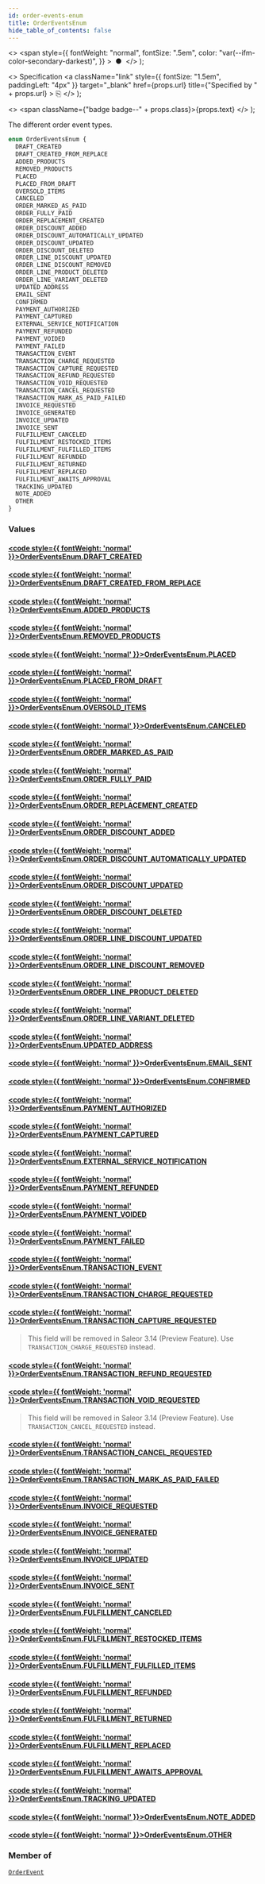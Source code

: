 ```yaml
---
id: order-events-enum
title: OrderEventsEnum
hide_table_of_contents: false
---
```


  <>
    <span
      style={{
        fontWeight: "normal",
        fontSize: ".5em",
        color: "var(--ifm-color-secondary-darkest)",
      }}
    >
      &nbsp;●&nbsp;
    </span>
  </>
);

  <>
    Specification
    <a
      className="link"
      style={{ fontSize: "1.5em", paddingLeft: "4px" }}
      target="\_blank"
      href={props.url}
      title={"Specified by " + props.url}
    >
      ⎘
    </a>
  </>
);

  <>
    <span className={"badge badge--" + props.class}>{props.text}</span>
  </>
);

The different order event types.

```graphql
enum OrderEventsEnum {
  DRAFT_CREATED
  DRAFT_CREATED_FROM_REPLACE
  ADDED_PRODUCTS
  REMOVED_PRODUCTS
  PLACED
  PLACED_FROM_DRAFT
  OVERSOLD_ITEMS
  CANCELED
  ORDER_MARKED_AS_PAID
  ORDER_FULLY_PAID
  ORDER_REPLACEMENT_CREATED
  ORDER_DISCOUNT_ADDED
  ORDER_DISCOUNT_AUTOMATICALLY_UPDATED
  ORDER_DISCOUNT_UPDATED
  ORDER_DISCOUNT_DELETED
  ORDER_LINE_DISCOUNT_UPDATED
  ORDER_LINE_DISCOUNT_REMOVED
  ORDER_LINE_PRODUCT_DELETED
  ORDER_LINE_VARIANT_DELETED
  UPDATED_ADDRESS
  EMAIL_SENT
  CONFIRMED
  PAYMENT_AUTHORIZED
  PAYMENT_CAPTURED
  EXTERNAL_SERVICE_NOTIFICATION
  PAYMENT_REFUNDED
  PAYMENT_VOIDED
  PAYMENT_FAILED
  TRANSACTION_EVENT
  TRANSACTION_CHARGE_REQUESTED
  TRANSACTION_CAPTURE_REQUESTED
  TRANSACTION_REFUND_REQUESTED
  TRANSACTION_VOID_REQUESTED
  TRANSACTION_CANCEL_REQUESTED
  TRANSACTION_MARK_AS_PAID_FAILED
  INVOICE_REQUESTED
  INVOICE_GENERATED
  INVOICE_UPDATED
  INVOICE_SENT
  FULFILLMENT_CANCELED
  FULFILLMENT_RESTOCKED_ITEMS
  FULFILLMENT_FULFILLED_ITEMS
  FULFILLMENT_REFUNDED
  FULFILLMENT_RETURNED
  FULFILLMENT_REPLACED
  FULFILLMENT_AWAITS_APPROVAL
  TRACKING_UPDATED
  NOTE_ADDED
  OTHER
}
```

### Values

#### [<code style={{ fontWeight: 'normal' }}>OrderEventsEnum.<b>DRAFT_CREATED</b></code>](#)

>

#### [<code style={{ fontWeight: 'normal' }}>OrderEventsEnum.<b>DRAFT_CREATED_FROM_REPLACE</b></code>](#)

>

#### [<code style={{ fontWeight: 'normal' }}>OrderEventsEnum.<b>ADDED_PRODUCTS</b></code>](#)

>

#### [<code style={{ fontWeight: 'normal' }}>OrderEventsEnum.<b>REMOVED_PRODUCTS</b></code>](#)

>

#### [<code style={{ fontWeight: 'normal' }}>OrderEventsEnum.<b>PLACED</b></code>](#)

>

#### [<code style={{ fontWeight: 'normal' }}>OrderEventsEnum.<b>PLACED_FROM_DRAFT</b></code>](#)

>

#### [<code style={{ fontWeight: 'normal' }}>OrderEventsEnum.<b>OVERSOLD_ITEMS</b></code>](#)

>

#### [<code style={{ fontWeight: 'normal' }}>OrderEventsEnum.<b>CANCELED</b></code>](#)

>

#### [<code style={{ fontWeight: 'normal' }}>OrderEventsEnum.<b>ORDER_MARKED_AS_PAID</b></code>](#)

>

#### [<code style={{ fontWeight: 'normal' }}>OrderEventsEnum.<b>ORDER_FULLY_PAID</b></code>](#)

>

#### [<code style={{ fontWeight: 'normal' }}>OrderEventsEnum.<b>ORDER_REPLACEMENT_CREATED</b></code>](#)

>

#### [<code style={{ fontWeight: 'normal' }}>OrderEventsEnum.<b>ORDER_DISCOUNT_ADDED</b></code>](#)

>

#### [<code style={{ fontWeight: 'normal' }}>OrderEventsEnum.<b>ORDER_DISCOUNT_AUTOMATICALLY_UPDATED</b></code>](#)

>

#### [<code style={{ fontWeight: 'normal' }}>OrderEventsEnum.<b>ORDER_DISCOUNT_UPDATED</b></code>](#)

>

#### [<code style={{ fontWeight: 'normal' }}>OrderEventsEnum.<b>ORDER_DISCOUNT_DELETED</b></code>](#)

>

#### [<code style={{ fontWeight: 'normal' }}>OrderEventsEnum.<b>ORDER_LINE_DISCOUNT_UPDATED</b></code>](#)

>

#### [<code style={{ fontWeight: 'normal' }}>OrderEventsEnum.<b>ORDER_LINE_DISCOUNT_REMOVED</b></code>](#)

>

#### [<code style={{ fontWeight: 'normal' }}>OrderEventsEnum.<b>ORDER_LINE_PRODUCT_DELETED</b></code>](#)

>

#### [<code style={{ fontWeight: 'normal' }}>OrderEventsEnum.<b>ORDER_LINE_VARIANT_DELETED</b></code>](#)

>

#### [<code style={{ fontWeight: 'normal' }}>OrderEventsEnum.<b>UPDATED_ADDRESS</b></code>](#)

>

#### [<code style={{ fontWeight: 'normal' }}>OrderEventsEnum.<b>EMAIL_SENT</b></code>](#)

>

#### [<code style={{ fontWeight: 'normal' }}>OrderEventsEnum.<b>CONFIRMED</b></code>](#)

>

#### [<code style={{ fontWeight: 'normal' }}>OrderEventsEnum.<b>PAYMENT_AUTHORIZED</b></code>](#)

>

#### [<code style={{ fontWeight: 'normal' }}>OrderEventsEnum.<b>PAYMENT_CAPTURED</b></code>](#)

>

#### [<code style={{ fontWeight: 'normal' }}>OrderEventsEnum.<b>EXTERNAL_SERVICE_NOTIFICATION</b></code>](#)

>

#### [<code style={{ fontWeight: 'normal' }}>OrderEventsEnum.<b>PAYMENT_REFUNDED</b></code>](#)

>

#### [<code style={{ fontWeight: 'normal' }}>OrderEventsEnum.<b>PAYMENT_VOIDED</b></code>](#)

>

#### [<code style={{ fontWeight: 'normal' }}>OrderEventsEnum.<b>PAYMENT_FAILED</b></code>](#)

>

#### [<code style={{ fontWeight: 'normal' }}>OrderEventsEnum.<b>TRANSACTION_EVENT</b></code>](#)

>

#### [<code style={{ fontWeight: 'normal' }}>OrderEventsEnum.<b>TRANSACTION_CHARGE_REQUESTED</b></code>](#)

>

#### [<code style={{ fontWeight: 'normal' }}>OrderEventsEnum.<b>TRANSACTION_CAPTURE_REQUESTED</b></code>](#)

> This field will be removed in Saleor 3.14 (Preview Feature). Use `TRANSACTION_CHARGE_REQUESTED` instead.

#### [<code style={{ fontWeight: 'normal' }}>OrderEventsEnum.<b>TRANSACTION_REFUND_REQUESTED</b></code>](#)

>

#### [<code style={{ fontWeight: 'normal' }}>OrderEventsEnum.<b>TRANSACTION_VOID_REQUESTED</b></code>](#)

> This field will be removed in Saleor 3.14 (Preview Feature). Use `TRANSACTION_CANCEL_REQUESTED` instead.

#### [<code style={{ fontWeight: 'normal' }}>OrderEventsEnum.<b>TRANSACTION_CANCEL_REQUESTED</b></code>](#)

>

#### [<code style={{ fontWeight: 'normal' }}>OrderEventsEnum.<b>TRANSACTION_MARK_AS_PAID_FAILED</b></code>](#)

>

#### [<code style={{ fontWeight: 'normal' }}>OrderEventsEnum.<b>INVOICE_REQUESTED</b></code>](#)

>

#### [<code style={{ fontWeight: 'normal' }}>OrderEventsEnum.<b>INVOICE_GENERATED</b></code>](#)

>

#### [<code style={{ fontWeight: 'normal' }}>OrderEventsEnum.<b>INVOICE_UPDATED</b></code>](#)

>

#### [<code style={{ fontWeight: 'normal' }}>OrderEventsEnum.<b>INVOICE_SENT</b></code>](#)

>

#### [<code style={{ fontWeight: 'normal' }}>OrderEventsEnum.<b>FULFILLMENT_CANCELED</b></code>](#)

>

#### [<code style={{ fontWeight: 'normal' }}>OrderEventsEnum.<b>FULFILLMENT_RESTOCKED_ITEMS</b></code>](#)

>

#### [<code style={{ fontWeight: 'normal' }}>OrderEventsEnum.<b>FULFILLMENT_FULFILLED_ITEMS</b></code>](#)

>

#### [<code style={{ fontWeight: 'normal' }}>OrderEventsEnum.<b>FULFILLMENT_REFUNDED</b></code>](#)

>

#### [<code style={{ fontWeight: 'normal' }}>OrderEventsEnum.<b>FULFILLMENT_RETURNED</b></code>](#)

>

#### [<code style={{ fontWeight: 'normal' }}>OrderEventsEnum.<b>FULFILLMENT_REPLACED</b></code>](#)

>

#### [<code style={{ fontWeight: 'normal' }}>OrderEventsEnum.<b>FULFILLMENT_AWAITS_APPROVAL</b></code>](#)

>

#### [<code style={{ fontWeight: 'normal' }}>OrderEventsEnum.<b>TRACKING_UPDATED</b></code>](#)

>

#### [<code style={{ fontWeight: 'normal' }}>OrderEventsEnum.<b>NOTE_ADDED</b></code>](#)

>

#### [<code style={{ fontWeight: 'normal' }}>OrderEventsEnum.<b>OTHER</b></code>](#)

>

### Member of

[`OrderEvent`](../../../storefront/orders/objects/order-event) <Badge class="secondary" text="object"/>
